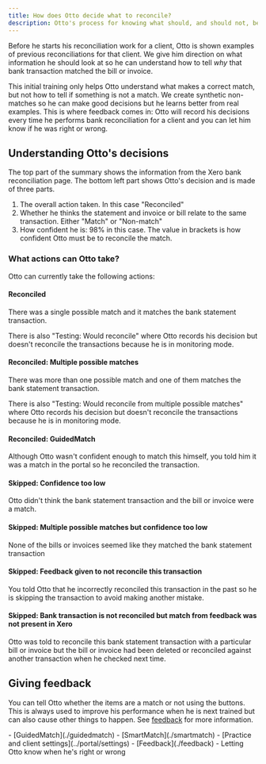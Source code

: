 ```yaml
---
title: How does Otto decide what to reconcile?
description: Otto's process for knowing what should, and should not, be reconciled
---
```



Before he starts his reconciliation work for a client, Otto is shown examples of previous reconciliations for that client. We give him direction on what information he should look at so he can understand how to tell _why_ that bank transaction matched the bill or invoice.

This initial training only helps Otto understand what makes a correct match, but not how to tell if something is not a match. We create synthetic non-matches so he can make good decisions but he learns better from real examples. This is where feedback comes in: Otto will record his decisions every time he performs bank reconciliation for a client and you can let him know if he was right or wrong.

## Understanding Otto's decisions

<ClickableImage
  src={reconciliationMatchImage}
  alt="Example of a reconciliation match"
/>

The top part of the summary shows the information from the Xero bank reconciliation page. The bottom left part shows Otto's decision and is made of three parts.

1. The overall action taken. In this case "Reconciled"
2. Whether he thinks the statement and invoice or bill relate to the same transaction. Either "Match" or "Non-match"
3. How confident he is: 98% in this case. The value in brackets is how confident Otto must be to reconcile the match.

### What actions can Otto take?

Otto can currently take the following actions:

#### Reconciled

There was a single possible match and it matches the bank statement transaction.

There is also "Testing: Would reconcile" where Otto records his decision but doesn't reconcile the transactions because he is in monitoring mode.

#### Reconciled: Multiple possible matches

There was more than one possible match and one of them matches the bank statement transaction.

There is also "Testing: Would reconcile from multiple possible matches" where Otto records his decision but doesn't reconcile the transactions because he is in monitoring mode.

#### Reconciled: GuidedMatch

Although Otto wasn't confident enough to match this himself, you told him it was a match in the portal so he reconciled the transaction.

#### Skipped: Confidence too low

Otto didn't think the bank statement transaction and the bill or invoice were a match.

#### Skipped: Multiple possible matches but confidence too low

None of the bills or invoices seemed like they matched the bank statement transaction

#### Skipped: Feedback given to not reconcile this transaction

You told Otto that he incorrectly reconciled this transaction in the past so he is skipping the transaction to avoid making another mistake.

#### Skipped: Bank transaction is not reconciled but match from feedback was not present in Xero

Otto was told to reconcile this bank statement transaction with a particular bill or invoice but the bill or invoice had been deleted or reconciled against another transaction when he checked next time.

## Giving feedback

You can tell Otto whether the items are a match or not using the buttons. This is always used to improve his performance when he is next trained but can also cause other things to happen. See [feedback](./feedback) for more information.

<Aside type="tip" title="Related pages">
  - [GuidedMatch](./guidedmatch) - [SmartMatch](./smartmatch) - [Practice and
  client settings](../portal/settings) - [Feedback](./feedback) - Letting Otto
  know when he's right or wrong
</Aside>
